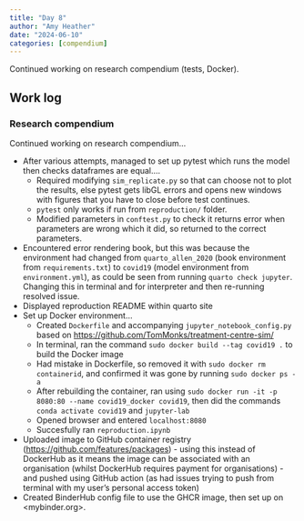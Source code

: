 ```yaml
---
title: "Day 8"
author: "Amy Heather"
date: "2024-06-10"
categories: [compendium]
---
```


::: {.callout-note}

Continued working on research compendium (tests, Docker).

:::

## Work log

### Research compendium

Continued working on research compendium...

* After various attempts, managed to set up pytest which runs the model then checks dataframes are equal....
    * Required modifying `sim_replicate.py` so that can choose not to plot the results, else pytest gets libGL errors and opens new windows with figures that you have to close before test continues.
    * `pytest` only works if run from `reproduction/` folder.
    * Modified parameters in `conftest.py` to check it returns error when parameters are wrong which it did, so returned to the correct parameters.
* Encountered error rendering book, but this was because the environment had changed from `quarto_allen_2020` (book environment from `requirements.txt`) to `covid19` (model environment from `environment.yml`), as could be seen from running `quarto check jupyter`. Changing this in terminal and for interpreter and then re-running resolved issue.
* Displayed reproduction README within quarto site
* Set up Docker environment...
    * Created `Dockerfile` and accompanying `jupyter_notebook_config.py` based on <https://github.com/TomMonks/treatment-centre-sim/>
    * In terminal, ran the command `sudo docker build --tag covid19 .` to build the Docker image
    * Had mistake in Dockerfile, so removed it with `sudo docker rm containerid`, and confirmed it was gone by running `sudo docker ps -a`
    * After rebuilding the container, ran using `sudo docker run -it -p 8080:80 --name covid19_docker covid19`, then did the commands `conda activate covid19` and `jupyter-lab`
    * Opened browser and entered `localhost:8080`
    * Succesfully ran `reproduction.ipynb`
* Uploaded image to GitHub container registry (<https://github.com/features/packages>) - using this instead of DockerHub as it means the image can be associated with an organisation (whilst DockerHub requires payment for organisations) - and pushed using GitHub action (as had issues trying to push from terminal with my user's personal access token)
* Created BinderHub config file to use the GHCR image, then set up on <mybinder.org>.
